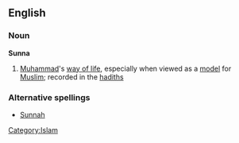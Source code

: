 ==English==
===Noun===
{{wikipedia}}
'''Sunna'''
# [[Muhammad]]'s [[way of life]], especially when viewed as a [[model]] for [[Muslim]]; recorded in the [[hadith]]s
===Alternative spellings===
*[[Sunnah]]
[[Category:Islam]]